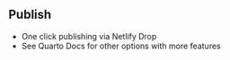 ## Publish

::: incremental
- One click publishing via Netlify Drop
- See Quarto Docs for other options with more features
:::